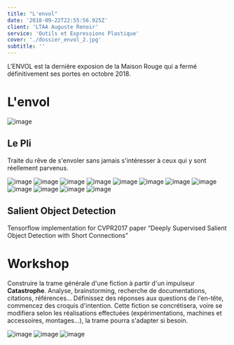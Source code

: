 ```yaml
---
title: "L'envol"
date: '2018-09-22T22:55:56.925Z'
client: 'LTAA Auguste Renoir'
service: 'Outils et Expressions Plastique'
cover: './dossier_envol_2.jpg'
subtitle: ''
---
```


L'ENVOL est la dernière exposion de la Maison Rouge qui a fermé définitivement ses portes en octobre 2018.

# L'envol

![image](./dossier_envol_2.jpg)

## Le Pli

Traite du rêve de s'envoler sans jamais s'intéresser à ceux qui y sont réellement parvenus.

![image](./DSC08593.JPG)
![image](./DSC08596.JPG)
![image](./DSC08605.JPG)
![image](./DSC08606.JPG)
![image](./DSC08621.JPG)
![image](./DSC08624.JPG)
![image](./DSC08626.JPG)
![image](./DSC08630.JPG)
![image](./DSC08632.JPG)
![image](./DSC08634.JPG)
![image](./DSC08635.JPG)
![image](./DSC08636.JPG)

## Salient Object Detection
Tensorflow implementation for CVPR2017 paper
“Deeply Supervised Salient Object Detection with Short Connections”

# Workshop

Construire la trame générale d'une fiction à partir d'un impulseur **Catastrophe**.
Analyse, brainstorming, recherche de documentations, citations, références...
Définissez des réponses aux questions de l'en-tête, commencez des croquis d'intention.
Cette fiction se concrétisera, voire se modifiera selon les réalisations effectuées (expérimentations, machines et accessoires, montages...), la trame pourra s'adapter si besoin.

![image](./DSC08371.JPG)
![image](./DSC08380.JPG)
![image](./DSC08390.JPG)
